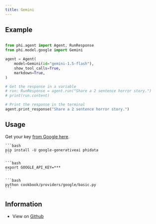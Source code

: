 ```yaml
---
title: Gemini
---
```


## Example

<CodeGroup>

```python agent.py

from phi.agent import Agent, RunResponse
from phi.model.google import Gemini

agent = Agent(
    model=Gemini(id="gemini-1.5-flash"),
    show_tool_calls=True,
    markdown=True,
)

# Get the response in a variable
# run: RunResponse = agent.run("Share a 2 sentence horror story.")
# print(run.content)

# Print the response in the terminal
agent.print_response("Share a 2 sentence horror story.")
```

</CodeGroup>

## Usage

Get your key [from Google here](https://ai.google.dev/aistudio).

<Steps>
  <Snippet file="create-venv-step.mdx" />

  <Step title="Install libraries">

    ```bash
    pip install -U google-generativeai phidata
    ```

  </Step>

  <Step title="Export `GOOGLE_API_KEY`">

    ```bash
    export GOOGLE_API_KEY=***
    ```

  </Step>

  <Step title="Run Gemini Agent">

    ```bash
    python cookbook/providers/google/basic.py
    ```

  </Step>

  </Steps>

## Information

- View on [Github](https://github.com/AgnoAgi/phidata/tree/main/cookbook/providers/google/basic.py)
